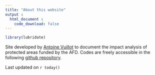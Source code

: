 ```yaml
---
title: "About this website"
output : 
  html_document :
    code_download: false
---
```


```r

library(lubridate)

```

Site developed by [Antoine Vuillot](`mailto:rmarkdown::metadata$email_adress`) to document the impact analysis of protected areas funded by the AFD. Codes are freely accessible in the following [github repository](`rmarkdown::metadata$github_repo`).

Last updated on `r today()`
